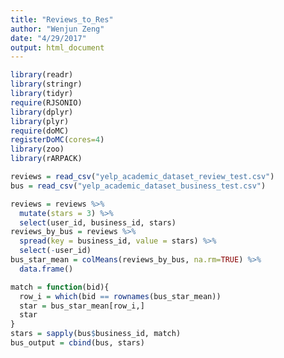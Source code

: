 ```yaml
---
title: "Reviews_to_Res"
author: "Wenjun Zeng"
date: "4/29/2017"
output: html_document
---
```


```r
library(readr)
library(stringr)
library(tidyr)
require(RJSONIO)
library(dplyr)
library(plyr)
require(doMC)
registerDoMC(cores=4)
library(zoo)
library(rARPACK)
```
```r
reviews = read_csv("yelp_academic_dataset_review_test.csv")
bus = read_csv("yelp_academic_dataset_business_test.csv")
```

```r
reviews = reviews %>% 
  mutate(stars = 3) %>% 
  select(user_id, business_id, stars)
reviews_by_bus = reviews %>% 
  spread(key = business_id, value = stars) %>% 
  select(-user_id)
bus_star_mean = colMeans(reviews_by_bus, na.rm=TRUE) %>% 
  data.frame()

match = function(bid){
  row_i = which(bid == rownames(bus_star_mean))
  star = bus_star_mean[row_i,]
  star
}
stars = sapply(bus$business_id, match)
bus_output = cbind(bus, stars)
```